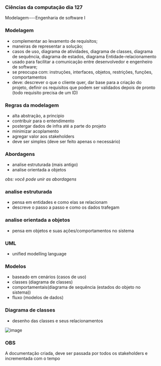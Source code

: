 




### Ciências da computação dia 127

Modelagem --- Engenharia de software I

### Modelagem

-   complementar ao levamento de requisitos;
-   maneiras de representar a solução;
-   casos de uso, diagrama de atividades, diagrama de classes, diagrama
    de sequência, diagrama de estados, diagrama Entidade-relacionamento
-   usado para facilitar a comunicação entre desenvolvedor e engenheiro
    de software;
-   se preocupa com: instruções, interfaces, objetos, restrições,
    funções, comportamentos
-   deve: descrever o que o cliente quer, dar base para a criação do
    projeto, definir os requisitos que podem ser validados depois de
    pronto (todo requisito precisa de um ID)








### Regras da modelagem

-   alta abstração, a principio
-   contribuir para o entendimento
-   postergar dados de infra até a parte do projeto
-   minimizar acoplamento
-   agregar valor aos stakeholders
-   deve ser simples (deve ser feito apenas o necessário)








### Abordagens

-   analise estruturada (mais antigo)
-   analise orientada a objetos

*obs: você pode unir as abordagens*








### analise estruturada

-   pensa em entidades e como elas se relacionam
-   descreve o passo a passo e como os dados trafegam








### analise orientada a objetos

-   pensa em objetos e suas ações/comportamentos no sistema








### UML

-   unified modelling language








### Modelos

-   baseado em cenários (casos de uso)
-   classes (diagrama de classes)
-   comportamentais(diagrama de sequência (estados do objeto no
    sistema))
-   fluxo (modelos de dados)








### Diagrama de classes

-   desenho das classes e seus relacionamentos

![image](https://cdn-images-1.medium.com/max/800/1*Ja2o64VyUb1ffXvLG6QLtA.png)








### OBS

A documentação criada, deve ser passada por todos os stakeholders e
incrementada com o tempo


